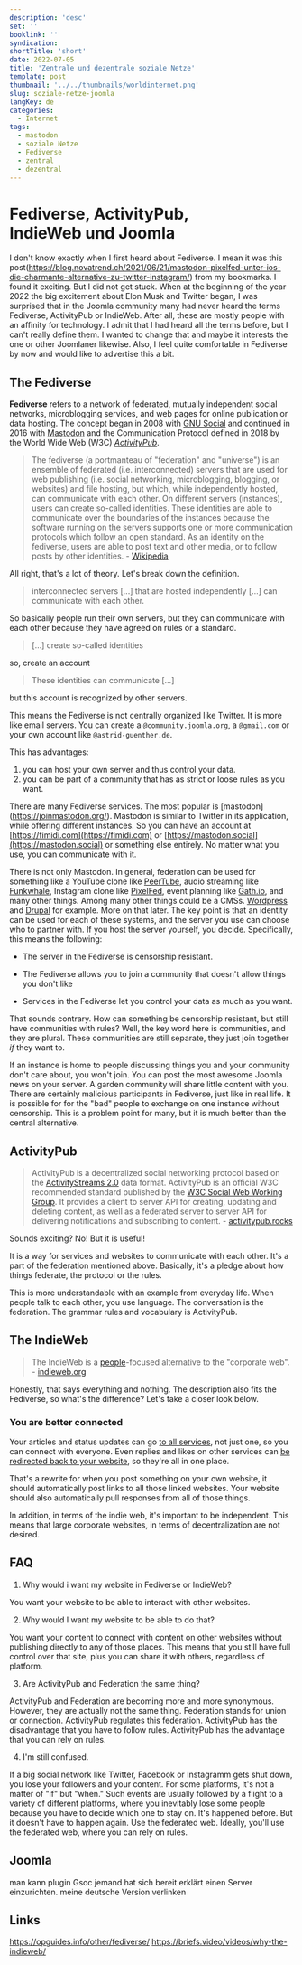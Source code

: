 ```yaml
---
description: 'desc'
set: ''
booklink: ''
syndication: 
shortTitle: 'short'
date: 2022-07-05
title: 'Zentrale und dezentrale soziale Netze'
template: post
thumbnail: '../../thumbnails/worldinternet.png'
slug: soziale-netze-joomla
langKey: de
categories:
  - Internet
tags:
  - mastodon
  - soziale Netze
  - Fediverse
  - zentral
  - dezentral
---
```



# Fediverse, ActivityPub, IndieWeb und Joomla

I don't know exactly when I first heard about Fediverse. I mean it was this post(https://blog.novatrend.ch/2021/06/21/mastodon-pixelfed-unter-ios-die-charmante-alternative-zu-twitter-instagram/) from my bookmarks. I found it exciting. But I did not get stuck. When at the beginning of the year 2022 the big excitement about Elon Musk and Twitter began, I was surprised that in the Joomla community many had never heard the terms Fediverse, ActivityPub or IndieWeb. After all, these are mostly people with an affinity for technology. I admit that I had heard all the terms before, but I can't really define them. I wanted to change that and maybe it interests the one or other Joomlaner likewise. Also, I feel quite comfortable in Fediverse by now and would like to advertise this a bit.


## The Fediverse

**Fediverse** refers to a network of federated, mutually independent social networks, microblogging services, and web pages for online publication or data hosting. The concept began in 2008 with [GNU Social](https://en.wikipedia.org/wiki/GNU_social) and continued in 2016 with [Mastodon](https://en.wikipedia.org/wiki/Mastodon_(software)) and the Communication Protocol defined in 2018 by the World Wide Web (W3C) *[ActivityPub](https://en.wikipedia.org/wiki/ActivityPub)*.


> The fediverse (a portmanteau of "federation" and "universe") is an ensemble of federated (i.e. interconnected) servers that are used for web publishing (i.e. social networking, microblogging, blogging, or websites) and file hosting, but which, while independently hosted, can communicate with each other. On different servers (instances), users can create so-called identities. These identities are able to communicate over the boundaries of the instances because the software running on the servers supports one or more communication protocols which follow an open standard. As an identity on the fediverse, users are able to post text and other media, or to follow posts by other identities. - [Wikipedia](https://en.wikipedia.org/wiki/Fediverse)



All right, that's a lot of theory. Let's break down the definition.

> interconnected servers [...] that are hosted independently [...] can communicate with each other.

So basically people run their own servers, but they can communicate with each other because they have agreed on rules or a standard.

> [...] create so-called identities

so, create an account

> These identities can communicate [...]

but this account is recognized by other servers.

This means the Fediverse is not centrally organized like Twitter. It is more like email servers. You can create a `@community.joomla.org`, a `@gmail.com` or your own account like `@astrid-guenther.de`. 

This has advantages:

1. you can host your own server and thus control your data.
2. you can be part of a community that has as strict or loose rules as you want.

There are many Fediverse services. The most popular is [mastodon] (https://joinmastodon.org/). Mastodon is similar to Twitter in its application, while offering different instances. So you can have an account at [https://fimidi.com](https://fimidi.com) or [https://mastodon.social](https://mastodon.social) or something else entirely. No matter what you use, you can communicate with it.




There is not only Mastodon. In general, federation can be used for something like a YouTube clone like [PeerTube](https://joinpeertube.org/), audio streaming like [Funkwhale](https://funkwhale.audio/), Instagram clone like [PixelFed](https://pixelfed.org/), event planning like [Gath.io](https://gath.io/), and many other things. Among many other things could be a CMSs. [Wordpress](https://de.wordpress.org/plugins/activitypub/) and [Drupal](https://www.drupal.org/project/activitypub) for example. More on that later. The key point is that an identity can be used for each of these systems, and the server you use can choose who to partner with. If you host the server yourself, you decide. Specifically, this means the following:

- The server in the Fediverse is censorship resistant.

- The Fediverse allows you to join a community that doesn't allow things you don't like

- Services in the Fediverse let you control your data as much as you want.

That sounds contrary. How can something be censorship resistant, but still have communities with rules? Well, the key word here is communities, and they are plural. These communities are still separate, they just join together *if* they want to.

If an instance is home to people discussing things you and your community don't care about, you won't join. You can post the most awesome Joomla news on your server. A garden community will share little content with you. There are certainly malicious participants in Fediverse, just like in real life. It is possible for for the "bad" people to exchange on one instance without censorship. This is a problem point for many, but it is much better than the central alternative.

## ActivityPub

> ActivityPub is a decentralized social networking protocol based on the [ActivityStreams 2.0](https://www.w3.org/TR/activitystreams-core/) data format. ActivityPub is an official W3C recommended standard published by the [W3C Social Web Working Group](https://www.w3.org/wiki/Socialwg). It provides a client to server API for creating, updating and deleting content, as well as a federated server to server API for delivering notifications and subscribing to content. - [activitypub.rocks](https://activitypub.rocks/)

Sounds exciting? No! But it is useful!

It is a way for services and websites to communicate with each other. It's a part of the federation mentioned above. Basically, it's a pledge about how things federate, the protocol or the rules.

This is more understandable with an example from everyday life. When people talk to each other, you use language. The conversation is the federation. The grammar rules and vocabulary is ActivityPub.

## The IndieWeb 

> The IndieWeb is a [people](https://indieweb.org/people)-focused alternative to the "corporate web". - [indieweb.org](https://indieweb.org/)

Honestly, that says everything and nothing. The description also fits the Fediverse, so what's the difference? Let's take a closer look below.

### You are better connected

Your articles and status updates can go [to all services](https://indieweb.org/POSSE), not just one, so you can connect with everyone. Even replies and likes on other services can [be redirected back to your website](https://indieweb.org/backfeed), so they're all in one place.


That's a rewrite for when you post something on your own website, it should automatically post links to all those linked websites. Your website should also automatically pull responses from all of those things.

In addition, in terms of the indie web, it's important to be independent. This means that large corporate websites, in terms of decentralization are not desired.

## FAQ

1. Why would i want my website in Fediverse or IndieWeb?

You want your website to be able to interact with other websites.

2. Why would I want my website to be able to do that?

You want your content to connect with content on other websites without publishing directly to any of those places. This means that you still have full control over that site, plus you can share it with others, regardless of platform.

3. Are ActivityPub and Federation the same thing?

ActivityPub and Federation are becoming more and more synonymous. However, they are actually not the same thing. Federation stands for union or connection. ActivityPub regulates this federation. ActivityPub has the disadvantage that you have to follow rules. ActivityPub has the advantage that you can rely on rules.

4. I'm still confused.

If a big social network like Twitter, Facebook or Instagramm gets shut down, you lose your followers and your content. For some platforms, it's not a matter of "if" but "when." Such events are usually followed by a flight to a variety of different platforms, where you inevitably lose some people because you have to decide which one to stay on. It's happened before. But it doesn't have to happen again. Use the federated web. Ideally, you'll use the federated web, where you can rely on rules.





## Joomla
man kann plugin Gsoc
jemand hat sich bereit erklärt einen Server einzurichten.
meine deutsche Version verlinken 

## Links

https://opguides.info/other/fediverse/
https://briefs.video/videos/why-the-indieweb/